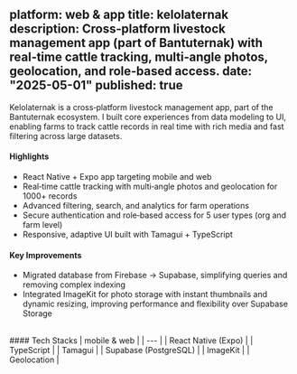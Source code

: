 platform: web & app
title: kelolaternak
description: Cross‑platform livestock management app (part of Bantuternak) with real‑time cattle tracking, multi‑angle photos, geolocation, and role‑based access.
date: "2025-05-01"
published: true
---

Kelolaternak is a cross‑platform livestock management app, part of the Bantuternak ecosystem. I built core experiences from data modeling to UI, enabling farms to track cattle records in real time with rich media and fast filtering across large datasets.

#### Highlights
- React Native + Expo app targeting mobile and web
- Real‑time cattle tracking with multi‑angle photos and geolocation for 1000+ records
- Advanced filtering, search, and analytics for farm operations
- Secure authentication and role‑based access for 5 user types (org and farm level)
- Responsive, adaptive UI built with Tamagui + TypeScript

#### Key Improvements
- Migrated database from Firebase → Supabase, simplifying queries and removing complex indexing
- Integrated ImageKit for photo storage with instant thumbnails and dynamic resizing, improving performance and flexibility over Supabase Storage

<br />
#### Tech Stacks
| mobile & web |
| --- |
| React Native (Expo) |
| TypeScript |
| Tamagui |
| Supabase (PostgreSQL) |
| ImageKit |
| Geolocation |

